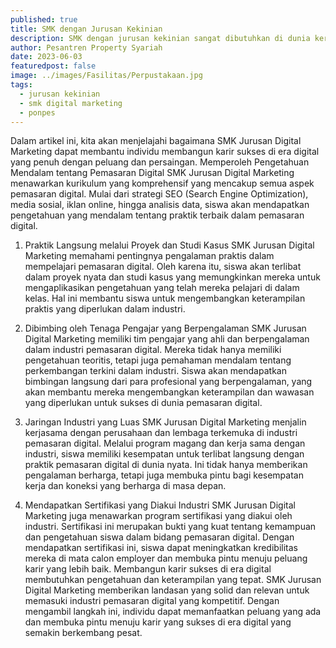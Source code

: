 ```yaml
---
published: true
title: SMK dengan Jurusan Kekinian
description: SMK dengan jurusan kekinian sangat dibutuhkan di dunia kerja saat ini, apa itu? yakni jurusan Digital Marketing. 
author: Pesantren Property Syariah
date: 2023-06-03
featuredpost: false
image: ../images/Fasilitas/Perpustakaan.jpg
tags:
  - jurusan kekinian
  - smk digital marketing
  - ponpes
---
```


Dalam artikel ini, kita akan menjelajahi bagaimana SMK Jurusan Digital Marketing dapat membantu individu membangun karir sukses di era digital yang penuh dengan peluang dan persaingan.
Memperoleh Pengetahuan Mendalam tentang Pemasaran Digital
SMK Jurusan Digital Marketing menawarkan kurikulum yang komprehensif yang mencakup semua aspek pemasaran digital. Mulai dari strategi SEO (Search Engine Optimization), media sosial, iklan online, hingga analisis data, siswa akan mendapatkan pengetahuan yang mendalam tentang praktik terbaik dalam pemasaran digital.

1. Praktik Langsung melalui Proyek dan Studi Kasus
SMK Jurusan Digital Marketing memahami pentingnya pengalaman praktis dalam mempelajari pemasaran digital. Oleh karena itu, siswa akan terlibat dalam proyek nyata dan studi kasus yang memungkinkan mereka untuk mengaplikasikan pengetahuan yang telah mereka pelajari di dalam kelas. Hal ini membantu siswa untuk mengembangkan keterampilan praktis yang diperlukan dalam industri.

2. Dibimbing oleh Tenaga Pengajar yang Berpengalaman
SMK Jurusan Digital Marketing memiliki tim pengajar yang ahli dan berpengalaman dalam industri pemasaran digital. Mereka tidak hanya memiliki pengetahuan teoritis, tetapi juga pemahaman mendalam tentang perkembangan terkini dalam industri. Siswa akan mendapatkan bimbingan langsung dari para profesional yang berpengalaman, yang akan membantu mereka mengembangkan keterampilan dan wawasan yang diperlukan untuk sukses di dunia pemasaran digital.

3. Jaringan Industri yang Luas
SMK Jurusan Digital Marketing menjalin kerjasama dengan perusahaan dan lembaga terkemuka di industri pemasaran digital. Melalui program magang dan kerja sama dengan industri, siswa memiliki kesempatan untuk terlibat langsung dengan praktik pemasaran digital di dunia nyata. Ini tidak hanya memberikan pengalaman berharga, tetapi juga membuka pintu bagi kesempatan kerja dan koneksi yang berharga di masa depan.

4. Mendapatkan Sertifikasi yang Diakui Industri
SMK Jurusan Digital Marketing juga menawarkan program sertifikasi yang diakui oleh industri. Sertifikasi ini merupakan bukti yang kuat tentang kemampuan dan pengetahuan siswa dalam bidang pemasaran digital. Dengan mendapatkan sertifikasi ini, siswa dapat meningkatkan kredibilitas mereka di mata calon employer dan membuka pintu menuju peluang karir yang lebih baik.
Membangun karir sukses di era digital membutuhkan pengetahuan dan keterampilan yang tepat. SMK Jurusan Digital Marketing memberikan landasan yang solid dan relevan untuk memasuki industri pemasaran digital yang kompetitif. Dengan mengambil langkah ini, individu dapat memanfaatkan peluang yang ada dan membuka pintu menuju karir yang sukses di era digital yang semakin berkembang pesat.
